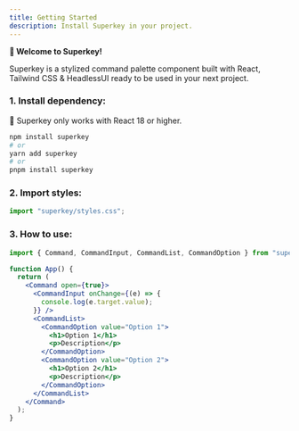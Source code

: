 ```yaml
---
title: Getting Started
description: Install Superkey in your project.
---
```


**👋 Welcome to Superkey!**

Superkey is a stylized command palette component built with React, Tailwind CSS & HeadlessUI ready to be used in your next project.

### 1. Install dependency:

🚧 Superkey only works with React 18 or higher.

```bash
npm install superkey
# or
yarn add superkey
# or
pnpm install superkey
```

### 2. Import styles:

```ts
import "superkey/styles.css";
```

### 3. How to use:

```jsx
import { Command, CommandInput, CommandList, CommandOption } from "superkey";

function App() {
  return (
    <Command open={true}>
      <CommandInput onChange={(e) => {
        console.log(e.target.value);
      }} />
      <CommandList>
        <CommandOption value="Option 1">
          <h1>Option 1</h1>
          <p>Description</p>
        </CommandOption>
        <CommandOption value="Option 2">
          <h1>Option 2</h1>
          <p>Description</p>
        </CommandOption>
      </CommandList>
    </Command>
  );
}
```